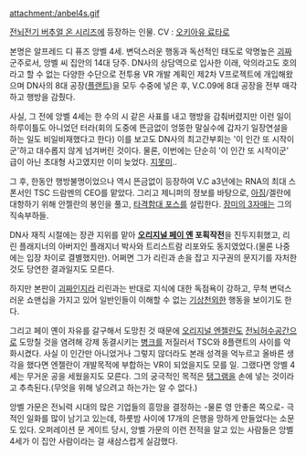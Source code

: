attachment:/anbel4s.gif

[[전뇌전기 버추얼 온 시리즈]]에 등장하는 인물.
CV : [[오키아유 료타로]]

본명은 알프레드 디 퓨즈 앙벨 4세. 변덕스러운 행동과 독선적인 태도로 악명높은 [[괴짜]] 군주로서, 앙벨 씨 집안의 14대 당주. DN사의 상담역으로 입사한 이래, 악의라고도 호의라고 할 수 없는 다양한 수단으로 전투용 VR 개발 계획인 제2차 V프로젝트에 개입해왔으며 DN사의 8대 공장([[플랜트]])을 모두 수중에 넣은 후, V.C.09에 8대 공장을 전부 매각하고 행방을 감췄다.

사실, 그 전에 앙벨 4세는 한 수의 시 같은 사표를 내고 행방을 감춰버렸지만 이런 일이 하루이틀도 아니었던 터라(회의 도중에 뜬금없이 엉뚱한 말실수에 갑자기 일장연설을 하는 일도 비일비재했다고 한다) 이를 보고도 DN사의 최고간부회는 '이 인간 또 시작이군'하고 대수롭지 않게 넘겨버린 것이다. 물론, 이번에는 단순히 '이 인간 또 시작이군' 급이 아닌 초대형 사고였지만 이미 늦었다. [[지못미]].. 

그 후, 한동안 행방불명이었으나 역시 뜬금없이 등장하여 V.C a3년에는 RNA의 최대 스폰서인 TSC 드람멘의 CEO를 맡았다. 그리고 제니퍼의 정보를 바탕으로, [[아짐]]/겔란에 대항하기 위해 안젤란의 봉인을 풀고, [[타격함대 포스]]를 설립한다. [[장미의 3자매]]는 그의 직속부하들.

DN사 재직 시절에는 장관 지위를 맡아 '''[[오리지널 페이 옌]] 포획작전'''을 진두지휘했고, 리린 플래지너의 아버지인 플래지너 박사와 트리스트람 리포와도 동지였었다.(물론 나중에는 입장 차이로 결별했지만). 어쩌면 그가 리린과 손을 잡고 지구권의 문지기를 자처한 것도 당연한 결과일지도 모른다. 

하지만 본판이 [[괴짜]]인지라 리린과는 반대로 지식에 대한 독점욕이 강하고, 무척 변덕스러운 쇼맨십을 가지고 있어 일반인들이 이해할 수 없는 [[기상천외]]한 행동을 보이기도 한다. 

그리고 페이 옌이 자유를 갈구해서 도망친 것 때문에 [[오리지널 엔젤란]]도 [[전뇌허수공간]]으로 도망칠 것을 염려해 강제 동결시키는 [[병크]]를 저질러서 TSC와 8플랜트의 사이를 악화시켰다. 사실 이 인간만 아니었거나 그렇지 않더라도 본래 성격을 억누르고 올바른 생각을 했다면 엔젤란이 개발목적에 부합하는 VR이 되었을지도 모를 일. 그랬다면 앙벨 4세는 무거운 공을 세웠을지도 모른다. 그의 궁극적인 목적은 [[탱그램]]을 손에 넣는 것이라고 추측된다.(무엇을 위해 넣으려고 하는가는 알 수 없다.)

앙벨 가문은 전뇌력 시대의 많은 기업들의 흥망을 결정하는 -물론 영 안좋은 쪽으로- 극적인 일화를 많이 남기고 있는데, 하룻밤 사이에 17개의 은행을 망하게 만들었다는 소문도 있다. 오퍼레이션 문 게이트 당시, 앙벨 가문의 이런 전적을 알고 있는 사람들은 앙벨 4세가 이 집안 사람이라는 걸 새삼스럽게 실감했다.
